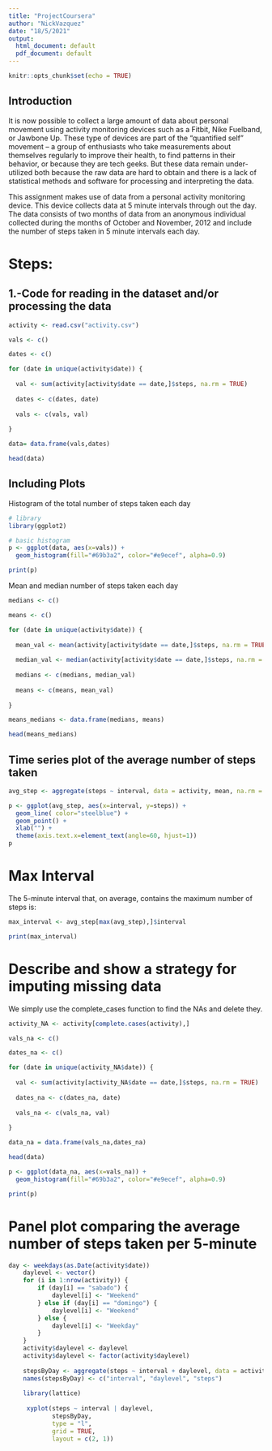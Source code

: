 ```yaml
---
title: "ProjectCoursera"
author: "NickVazquez"
date: "18/5/2021"
output:
  html_document: default
  pdf_document: default
---
```


```r
knitr::opts_chunk$set(echo = TRUE)
```



## Introduction

It is now possible to collect a large amount of data about personal movement using activity monitoring devices such as a Fitbit, Nike Fuelband, or Jawbone Up. These type of devices are part of the “quantified self” movement – a group of enthusiasts who take measurements about themselves regularly to improve their health, to find patterns in their behavior, or because they are tech geeks. But these data remain under-utilized both because the raw data are hard to obtain and there is a lack of statistical methods and software for processing and interpreting the data.

This assignment makes use of data from a personal activity monitoring device. This device collects data at 5 minute intervals through out the day. The data consists of two months of data from an anonymous individual collected during the months of October and November, 2012 and include the number of steps taken in 5 minute intervals each day.

# Steps:

## 1.-Code for reading in the dataset and/or processing the data

```r

activity <- read.csv("activity.csv")

vals <- c()

dates <- c()

for (date in unique(activity$date)) {
  
  val <- sum(activity[activity$date == date,]$steps, na.rm = TRUE)
  
  dates <- c(dates, date)
  
  vals <- c(vals, val)
  
}

data= data.frame(vals,dates)

head(data)

```

## Including Plots

Histogram of the total number of steps taken each day

```r

# library
library(ggplot2)

# basic histogram
p <- ggplot(data, aes(x=vals)) + 
  geom_histogram(fill="#69b3a2", color="#e9ecef", alpha=0.9) 

print(p)
```

Mean and median number of steps taken each day

```r

medians <- c()

means <- c()

for (date in unique(activity$date)) {
  
  mean_val <- mean(activity[activity$date == date,]$steps, na.rm = TRUE)
  
  median_val <- median(activity[activity$date == date,]$steps, na.rm = TRUE)
  
  medians <- c(medians, median_val)
  
  means <- c(means, mean_val)
  
}

means_medians <- data.frame(medians, means)

head(means_medians)


```


## Time series plot of the average number of steps taken

```r

avg_step <- aggregate(steps ~ interval, data = activity, mean, na.rm = TRUE)

p <- ggplot(avg_step, aes(x=interval, y=steps)) +
  geom_line( color="steelblue") + 
  geom_point() +
  xlab("") +
  theme(axis.text.x=element_text(angle=60, hjust=1)) 
p

```

# Max Interval

The 5-minute interval that, on average, contains the maximum number of steps is:

```r

max_interval <- avg_step[max(avg_step),]$interval

print(max_interval)

```



# Describe and show a strategy for imputing missing data

We simply use the complete_cases function to find the NAs and delete they.

```r

activity_NA <- activity[complete.cases(activity),]

vals_na <- c()

dates_na <- c()

for (date in unique(activity_NA$date)) {
  
  val <- sum(activity[activity_NA$date == date,]$steps, na.rm = TRUE)
  
  dates_na <- c(dates_na, date)
  
  vals_na <- c(vals_na, val)
  
}

data_na = data.frame(vals_na,dates_na)

head(data)


```


```r

p <- ggplot(data_na, aes(x=vals_na)) + 
  geom_histogram(fill="#69b3a2", color="#e9ecef", alpha=0.9) 

print(p)

```

# Panel plot comparing the average number of steps taken per 5-minute

```r


day <- weekdays(as.Date(activity$date))
    daylevel <- vector()
    for (i in 1:nrow(activity)) {
        if (day[i] == "sabado") {
            daylevel[i] <- "Weekend"
        } else if (day[i] == "domingo") {
            daylevel[i] <- "Weekend"
        } else {
            daylevel[i] <- "Weekday"
        }
    }
    activity$daylevel <- daylevel
    activity$daylevel <- factor(activity$daylevel)
    
    stepsByDay <- aggregate(steps ~ interval + daylevel, data = activity, mean)
    names(stepsByDay) <- c("interval", "daylevel", "steps")
    
    library(lattice)  
    
     xyplot(steps ~ interval | daylevel, 
            stepsByDay, 
            type = "l", 
            grid = TRUE,
            layout = c(2, 1))
    
    
```